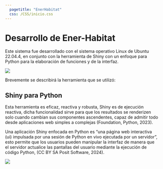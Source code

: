 ```yaml
---
  pagetitle: "EnerHabitat"
  css: /CSS/inicio.css
---
```


# Desarrollo de Ener-Habitat {.unnumbered}

Este sistema fue desarrollado con el sistema operativo Linux de Ubuntu 22.04.4, en conjunto con
la herramienta de Shiny con un enfoque para Python para la elaboración de funciones y de la 
interfaz. 

![](/images/ubuntu.png){.ubuntu-image fig-alt="Ubuntu"}

Brevemente se describirá la herramienta que se utilizó:

## Shiny para Python
Esta herramienta es eficaz, reactiva y robusta, Shiny es de ejecución reactiva, dicha funcionalidad 
sirve para que los resultados se renderizen solo cuando cambian sus componentes ascendentes, capaz
de admitir todo desde aplicaciones web simples a complejas (Foundation, Python, 2023).

Una aplicación Shiny enfocada en Python es “una página web interactiva (ui) impulsada por una sesión 
de Python en vivo ejecutada por un servidor”, esto permite que los usuarios pueden manipular la interfaz 
de manera que el servidor actualice las pantallas del usuario mediante la ejecución de código Python, 
(CC BY SA Posit Software, 2024).

![](/images/shiny.png){.shiny-image fig-alt="Shiny"}